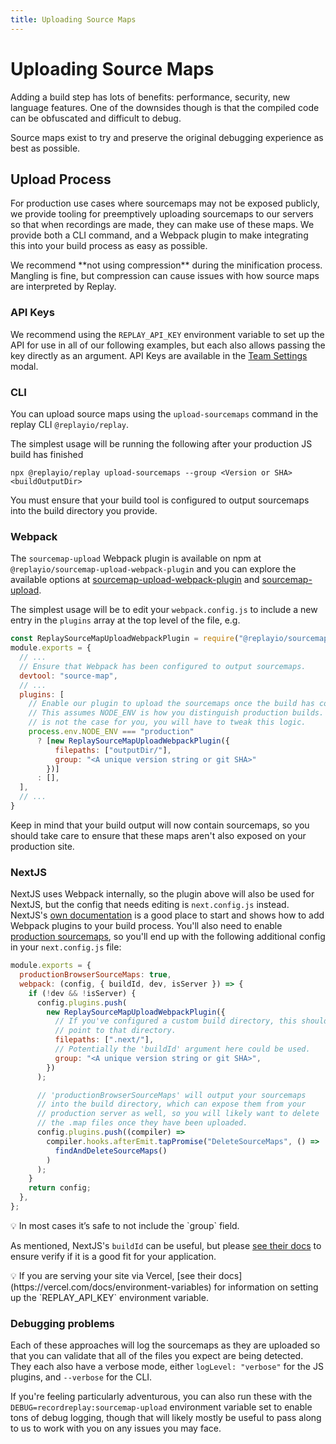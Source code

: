 ```yaml
---
title: Uploading Source Maps
---
```


# Uploading Source Maps

Adding a build step has lots of benefits: performance, security, new language features. One of the downsides though is that the compiled code can be obfuscated and difficult to debug. 

Source maps exist to try and preserve the original debugging experience as best as possible.

## Upload Process

For production use cases where sourcemaps may not be exposed publicly, we provide tooling for preemptively uploading sourcemaps to our servers so that when recordings are made, they can make use of these maps. We provide both a CLI command, and a Webpack plugin to make integrating this into your build process as easy as possible.

<Callout type="info" emoji="👉">
We recommend **not using compression** during the minification process. Mangling is fine, but compression can cause issues with how source maps are interpreted by Replay.

</Callout>

### API Keys

We recommend using the `REPLAY_API_KEY` environment variable to set up the API for use in all of our following examples, but each also allows passing the key directly as an argument. API Keys are available in the [Team Settings](/getting-started/teams-admin/team-settings) modal. 

### CLI

You can upload source maps using the `upload-sourcemaps` command in the replay CLI `@replayio/replay`.

The simplest usage will be running the following after your production JS build has finished

`npx @replayio/replay upload-sourcemaps --group <Version or SHA> <buildOutputDir>`

You must ensure that your build tool is configured to output sourcemaps into the build directory you provide.

### Webpack

The `sourcemap-upload` Webpack plugin is available on npm at `@replayio/sourcemap-upload-webpack-plugin` and you can explore the available options at [sourcemap-upload-webpack-plugin](https://github.com/replayio/replay-cli/tree/main/packages/sourcemap-upload-webpack-plugin) and [sourcemap-upload](https://github.com/replayio/replay-cli/tree/main/packages/sourcemap-upload).

The simplest usage will be to edit your `webpack.config.js` to include a new entry in the `plugins` array at the top level of the file, e.g.

```jsx
const ReplaySourceMapUploadWebpackPlugin = require("@replayio/sourcemap-upload-webpack-plugin");
module.exports = {
  // ...
  // Ensure that Webpack has been configured to output sourcemaps.
  devtool: "source-map",
  // ...
  plugins: [
    // Enable our plugin to upload the sourcemaps once the build has completed.
    // This assumes NODE_ENV is how you distinguish production builds. If that
    // is not the case for you, you will have to tweak this logic.
    process.env.NODE_ENV === "production" 
      ? [new ReplaySourceMapUploadWebpackPlugin({
          filepaths: ["outputDir/"],
          group: "<A unique version string or git SHA>"
        })]
      : [],
  ],
  // ...
}
```

Keep in mind that your build output will now contain sourcemaps, so you should take care to ensure that these maps aren't also exposed on your production site.

### NextJS

NextJS uses Webpack internally, so the plugin above will also be used for NextJS, but the config that needs editing is `next.config.js` instead. NextJS's [own documentation](https://nextjs.org/docs/api-reference/next.config.js/custom-webpack-config) is a good place to start and shows how to add Webpack plugins to your build process. You'll also need to enable  [production sourcemaps](https://nextjs.org/docs/advanced-features/source-maps), so you'll end up with the following additional config in your `next.config.js` file:

```jsx
module.exports = {
  productionBrowserSourceMaps: true,
  webpack: (config, { buildId, dev, isServer }) => {
    if (!dev && !isServer) {
      config.plugins.push(
        new ReplaySourceMapUploadWebpackPlugin({
          // If you've configured a custom build directory, this should
          // point to that directory.
          filepaths: [".next/"],
          // Potentially the 'buildId' argument here could be used.
          group: "<A unique version string or git SHA>",
        })
      );

      // 'productionBrowserSourceMaps' will output your sourcemaps
      // into the build directory, which can expose them from your
      // production server as well, so you will likely want to delete
      // the .map files once they have been uploaded.
      config.plugins.push((compiler) =>
        compiler.hooks.afterEmit.tapPromise("DeleteSourceMaps", () =>
          findAndDeleteSourceMaps()
        )
      );
    }
    return config;
  },
};
```

<Callout type="info" emoji="👉">
💡 In most cases it’s safe to not include the `group` field.

</Callout>

As mentioned, NextJS's `buildId` can be useful, but please [see their docs](https://nextjs.org/docs/api-reference/next.config.js/configuring-the-build-id) to ensure verify if it is a good fit for your application. 

<Callout type="info" emoji="👉">
💡 If you are serving your site via Vercel, [see their docs](https://vercel.com/docs/environment-variables) for information on setting up the `REPLAY_API_KEY` environment variable.

</Callout>

### Debugging problems

Each of these approaches will log the sourcemaps as they are uploaded so that you can validate that all of the files you expect are being detected. They each also have a verbose mode, either `logLevel: "verbose"` for the JS plugins, and `--verbose` for the CLI.

If you're feeling particularly adventurous, you can also run these with the `DEBUG=recordreplay:sourcemap-upload` environment variable set to enable tons of debug logging, though that will likely mostly be useful to pass along to us to work with you on any issues you may face.